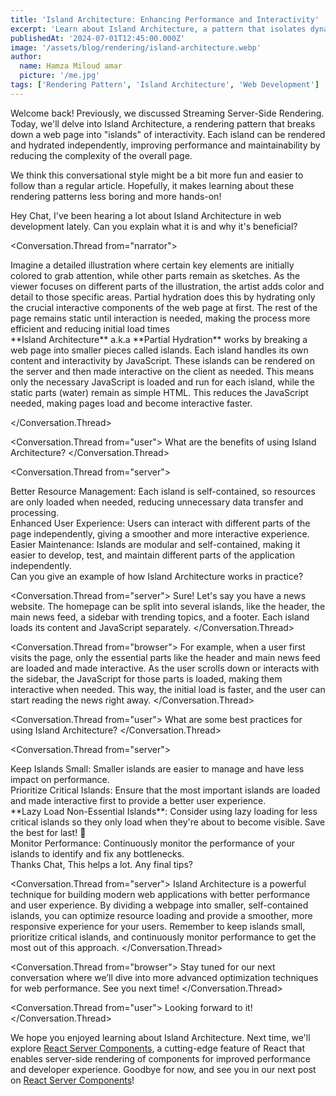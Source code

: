 ```yaml
---
title: 'Island Architecture: Enhancing Performance and Interactivity'
excerpt: 'Learn about Island Architecture, a pattern that isolates dynamic components to improve performance and maintainability.'
publishedAt: '2024-07-01T12:45:00.000Z'
image: '/assets/blog/rendering/island-architecture.webp'
author:
  name: Hamza Miloud amar
  picture: '/me.jpg'
tags: ['Rendering Pattern', 'Island Architecture', 'Web Development']
---
```


Welcome back! Previously, we discussed Streaming Server-Side Rendering. Today, we'll delve into Island Architecture, a rendering pattern that breaks down a web page into "islands" of interactivity. Each island can be rendered and hydrated independently, improving performance and maintainability by reducing the complexity of the overall page.

We think this conversational style might be a bit more fun and easier to follow than a regular article. Hopefully, it makes learning about these rendering patterns less boring and more hands-on!

<Conversation>
<Conversation.Thread from="user">
Hey Chat, I've been hearing a lot about Island Architecture in web development lately. Can you explain what it is and why it's beneficial?
</Conversation.Thread>

<Conversation.Thread from="narrator">
  <div>Imagine a detailed illustration where certain key elements are
  initially colored to grab attention, while other parts remain as
  sketches. As the viewer focuses on different parts of the
  illustration, the artist adds color and detail to those specific
  areas. Partial hydration does this by hydrating only the crucial
  interactive components of the web page at first. The rest of the
  page remains static until interaction is needed, making the process
  more efficient and reducing initial load times</div>

<div>
  **Island Architecture** a.k.a **Partial Hydration** works by
  breaking a web page into smaller pieces called islands. Each island
  handles its own content and interactivity by JavaScript. These
  islands can be rendered on the server and then made interactive on
  the client as needed. This means only the necessary JavaScript is
  loaded and run for each island, while the static parts (water)
  remain as simple HTML. This reduces the JavaScript needed, making
  pages load and become interactive faster.
</div>

</Conversation.Thread>

<Conversation.Thread from="user">
  What are the benefits of using Island Architecture?
</Conversation.Thread>

<Conversation.Thread from="server">
  <div>
    Better Resource Management: Each island is self-contained, so
    resources are only loaded when needed, reducing unnecessary data
    transfer and processing.
  </div>
  <div>
    Enhanced User Experience: Users can interact with different parts
    of the page independently, giving a smoother and more interactive
    experience.
  </div>
  <div>
    Easier Maintenance: Islands are modular and self-contained, making
    it easier to develop, test, and maintain different parts of the
    application independently.
  </div>
</Conversation.Thread>
<Conversation.Thread from="user">
  Can you give an example of how Island Architecture works in
  practice?
</Conversation.Thread>

<Conversation.Thread from="server">
  Sure! Let's say you have a news website. The homepage can be split
  into several islands, like the header, the main news feed, a sidebar
  with trending topics, and a footer. Each island loads its content
  and JavaScript separately.
</Conversation.Thread>

<Conversation.Thread from="browser">
  For example, when a user first visits the page, only the essential
  parts like the header and main news feed are loaded and made
  interactive. As the user scrolls down or interacts with the sidebar,
  the JavaScript for those parts is loaded, making them interactive
  when needed. This way, the initial load is faster, and the user can
  start reading the news right away.
</Conversation.Thread>

<Conversation.Thread from="user">
  What are some best practices for using Island Architecture?
</Conversation.Thread>

<Conversation.Thread from="server">

<div>
Keep Islands Small: Smaller islands are easier to manage and have less impact on performance.
</div>
<div>
Prioritize Critical Islands: Ensure that the most important islands are loaded and made interactive first to provide a better user experience.
</div>
<div>
**Lazy Load Non-Essential Islands**: Consider using lazy loading for less critical islands so they only load when they're about to become visible. Save the best for last! 🍰
</div>
<div>
Monitor Performance: Continuously monitor the performance of your islands to identify and fix any bottlenecks.
</div>
</Conversation.Thread>
<Conversation.Thread from="user">
Thanks Chat, This helps a lot. Any final tips?
</Conversation.Thread>

<Conversation.Thread from="server">
  Island Architecture is a powerful technique for building modern web
  applications with better performance and user experience. By
  dividing a webpage into smaller, self-contained islands, you can
  optimize resource loading and provide a smoother, more responsive
  experience for your users. Remember to keep islands small,
  prioritize critical islands, and continuously monitor performance to
  get the most out of this approach.
</Conversation.Thread>

<Conversation.Thread from="browser">
  Stay tuned for our next conversation where we’ll dive into more
  advanced optimization techniques for web performance. See you next
  time!
</Conversation.Thread>

<Conversation.Thread from="user">
  Looking forward to it!
</Conversation.Thread>

</Conversation>

We hope you enjoyed learning about Island Architecture. Next time, we'll explore [React Server Components](/blogs/react-server-components-server-side-react-for-better-performance), a cutting-edge feature of React that enables server-side rendering of components for improved performance and developer experience. Goodbye for now, and see you in our next post on [React Server Components](/blogs/react-server-components-server-side-react-for-better-performance)!
